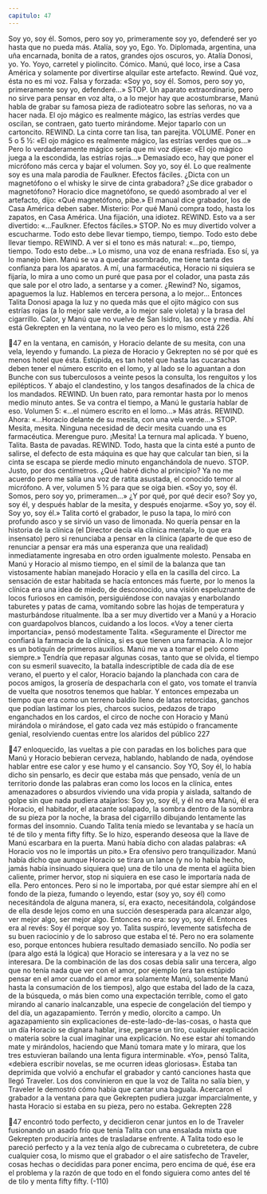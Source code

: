 ```yaml
---
capitulo: 47
---
```


Soy yo, soy él. Somos, pero soy yo, primeramente soy yo, defenderé ser yo
hasta que no pueda más. Atalía, soy yo, Ego. Yo. Diplomada, argentina, una uña
encarnada, bonita de a ratos, grandes ojos oscuros, yo. Atalía Donosi, yo. Yo. Yoyo, carretel y piolincito. Cómico.
Manú, qué loco, irse a Casa América y solamente por divertirse alquilar este
artefacto. Rewind. Qué voz, ésta no es mi voz. Falsa y forzada: «Soy yo, soy él.
Somos, pero soy yo, primeramente soy yo, defenderé...» STOP. Un aparato
extraordinario, pero no sirve para pensar en voz alta, o a lo mejor hay que
acostumbrarse, Manú habla de grabar su famosa pieza de radioteatro sobre las
señoras, no va a hacer nada. El ojo mágico es realmente mágico, las estrías verdes
que oscilan, se contraen, gato tuerto mirándome. Mejor taparlo con un cartoncito.
REWIND. La cinta corre tan lisa, tan parejita. VOLUME. Poner en 5 o 5 ½: «El ojo
mágico es realmente mágico, las estrías verdes que os...» Pero lo verdaderamente
mágico sería que mi voz dijese: «El ojo mágico juega a la escondida, las estrías
rojas...» Demasiado eco, hay que poner el micrófono más cerca y bajar el
volumen. Soy yo, soy él. Lo que realmente soy es una mala parodia de Faulkner.
Efectos fáciles. ¿Dicta con un magnetófono o el whisky le sirve de cinta
grabadora? ¿Se dice grabador o magnetófono? Horacio dice magnetófono, se
quedó asombrado al ver el artefacto, dijo: «Qué magnetófono, pibe.» El manual
dice grabador, los de Casa América deben saber. Misterio: Por qué Manú compra
todo, hasta los zapatos, en Casa América. Una fijación, una idiotez. REWIND.
Esto va a ser divertido: «...Faulkner. Efectos fáciles.» STOP. No es muy divertido
volver a escucharme. Todo esto debe llevar tiempo, tiempo, tiempo. Todo esto
debe llevar tiempo. REWIND. A ver si el tono es más natural: «...po, tiempo,
tiempo. Todo esto debe...» Lo mismo, una voz de enana resfriada. Eso sí, ya lo
manejo bien. Manú se va a quedar asombrado, me tiene tanta des confianza para
los aparatos. A mí, una farmacéutica, Horacio ni siquiera se fijaría, lo mira a uno
como un puré que pasa por el colador, una pasta zás que sale por el otro lado, a
sentarse y a comer. ¿Rewind? No, sigamos, apaguemos la luz. Hablemos en
tercera persona, a lo mejor... Entonces Talita Donosi apaga la luz y no queda más
que el ojito mágico con sus estrías rojas (a lo mejor sale verde, a lo mejor sale
violeta) y la brasa del cigarrillo. Calor, y Manú que no vuelve de San Isidro, las
once y media. Ahí está Gekrepten en la ventana, no la veo pero es lo mismo, está
226

47
en la ventana, en camisón, y Horacio delante de su mesita, con una vela, leyendo
y fumando. La pieza de Horacio y Gekrepten no sé por qué es menos hotel que
ésta. Estúpida, es tan hotel que hasta las cucarachas deben tener el número
escrito en el lomo, y al lado se lo aguantan a don Bunche con sus tuberculosos a
veinte pesos la consulta, los renguitos y los epilépticos. Y abajo el clandestino, y
los tangos desafinados de la chica de los mandados. REWIND. Un buen rato,
para remontar hasta por lo menos medio minuto antes. Se va contra el tiempo, a
Manú le gustaría hablar de eso. Volumen 5: «...el número escrito en el lomo...»
Más atrás. REWIND. Ahora: «...Horacio delante de su mesita, con una vela
verde...» STOP. Mesita, mesita. Ninguna necesidad de decir mesita cuando una
es farmacéutica. Merengue puro. ¡Mesita! La ternura mal aplicada. Y bueno,
Talita. Basta de pavadas. REWIND. Todo, hasta que la cinta esté a punto de
salirse, el defecto de esta máquina es que hay que calcular tan bien, si la cinta se
escapa se pierde medio minuto enganchándola de nuevo. STOP. Justo, por dos
centímetros. ¿Qué habré dicho al principio? Ya no me acuerdo pero me salía una
voz de ratita asustada, el conocido temor al micrófono. A ver, volumen 5 ½ para
que se oiga bien. «Soy yo, soy él. Somos, pero soy yo, primeramen...» ¿Y por qué,
por qué decir eso? Soy yo, soy él, y después hablar de la mesita, y después
enojarme. «Soy yo, soy él. Soy yo, soy él.»
Talita cortó el grabador, le puso la tapa, lo miró con profundo asco y se sirvió
un vaso de limonada. No quería pensar en la historia de la clínica (el Director
decía «la clínica mental», lo que era insensato) pero si renunciaba a pensar en la
clínica (aparte de que eso de renunciar a pensar era más una esperanza que una
realidad) inmediatamente ingresaba en otro orden igualmente molesto. Pensaba
en Manú y Horacio al mismo tiempo, en el símil de la balanza que tan
vistosamente habían manejado Horacio y ella en la casilla del circo. La sensación
de estar habitada se hacía entonces más fuerte, por lo menos la clínica era una
idea de miedo, de desconocido, una visión espeluznante de locos furiosos en
camisón, persiguiéndose con navajas y enarbolando taburetes y patas de cama,
vomitando sobre las hojas de temperatura y masturbándose ritualmente. Iba a
ser muy divertido ver a Manú y a Horacio con guardapolvos blancos, cuidando a
los locos. «Voy a tener cierta importancia», pensó modestamente Talita.
«Seguramente el Director me confiará la farmacia de la clínica, si es que tienen
una farmacia. A lo mejor es un botiquín de primeros auxilios. Manú me va a
tomar el pelo como siempre.» Tendría que repasar algunas cosas, tanto que se
olvida, el tiempo con su esmeril suavecito, la batalla indescriptible de cada día de
ese verano, el puerto y el calor, Horacio bajando la planchada con cara de pocos
amigos, la grosería de despacharla con el gato, vos tomate el tranvía de vuelta
que nosotros tenemos que hablar. Y entonces empezaba un tiempo que era como
un terreno baldío lleno de latas retorcidas, ganchos que podían lastimar los pies,
charcos sucios, pedazos de trapo enganchados en los cardos, el circo de noche
con Horacio y Manú mirándola o mirándose, el gato cada vez más estúpido o
francamente genial, resolviendo cuentas entre los alaridos del público
227

47
enloquecido, las vueltas a pie con paradas en los boliches para que Manú y
Horacio bebieran cerveza, hablando, hablando de nada, oyéndose hablar entre
ese calor y ese humo y el cansancio. Soy YO, Soy él, lo había dicho sin pensarlo,
es decir que estaba más que pensado, venía de un territorio donde las palabras
eran como los locos en la clínica, entes amenazadores o absurdos viviendo una
vida propia y aislada, saltando de golpe sin que nada pudiera atajarlos: Soy yo,
soy él, y él no era Manú, él era Horacio, el habitador, el atacante solapado, la
sombra dentro de la sombra de su pieza por la noche, la brasa del cigarrillo
dibujando lentamente las formas del insomnio.
Cuando Talita tenía miedo se levantaba y se hacía un té de tilo y menta fifty
fifty. Se lo hizo, esperando deseosa que la llave de Manú escarbara en la puerta.
Manú había dicho con aladas palabras: «A Horacio vos no le importás un pito.»
Era ofensivo pero tranquilizador. Manú había dicho que aunque Horacio se
tirara un lance (y no lo había hecho, jamás había insinuado siquiera que)
una de tilo
una de menta
el agüita bien caliente, primer hervor, stop
ni siquiera en ese caso le importaría nada de ella. Pero entonces. Pero si no le
importaba, por qué estar siempre ahí en el fondo de la pieza, fumando o leyendo,
estar (soy yo, soy él) como necesitándola de alguna manera, sí, era exacto,
necesitándola, colgándose de ella desde lejos como en una succión desesperada
para alcanzar algo, ver mejor algo, ser mejor algo. Entonces no era: soy yo, soy él.
Entonces era al revés: Soy él porque soy yo. Talita suspiró, levemente satisfecha de
su buen raciocinio y de lo sabroso que estaba el té.
Pero no era solamente eso, porque entonces hubiera resultado demasiado
sencillo. No podía ser (para algo está la lógica) que Horacio se interesara y a la
vez no se interesara. De la combinación de las dos cosas debía salir una tercera,
algo que no tenía nada que ver con el amor, por ejemplo (era tan estúpido pensar
en el amor cuando el amor era solamente Manú, solamente Manú hasta la
consumación de los tiempos), algo que estaba del lado de la caza, de la
búsqueda, o más bien como una expectación terrible, como el gato mirando al
canario inalcanzable, una especie de congelación del tiempo y del día, un
agazapamiento. Terrón y medio, olorcito a campo. Un agazapamiento sin
explicaciones de-este-lado-de-las-cosas, o hasta que un día Horacio se dignara
hablar, irse, pegarse un tiro, cualquier explicación o materia sobre la cual
imaginar una explicación. No ese estar ahí tomando mate y mirándolos,
haciendo que Manú tomara mate y lo mirara, que los tres estuvieran bailando
una lenta figura interminable. «Yo», pensó Talita, «debiera escribir novelas, se
me ocurren ideas gloriosas». Estaba tan deprimida que volvió a enchufar el
grabador y cantó canciones hasta que llegó Traveler. Los dos convinieron en que
la voz de Talita no salía bien, y Traveler le demostró cómo había que cantar una
baguala. Acercaron el grabador a la ventana para que Gekrepten pudiera juzgar
imparcialmente, y hasta Horacio si estaba en su pieza, pero no estaba. Gekrepten
228

47
encontró todo perfecto, y decidieron cenar juntos en lo de Traveler fusionando
un asado frío que tenía Talita con una ensalada mixta que Gekrepten produciría
antes de trasladarse enfrente. A Talita todo eso le pareció perfecto y a la vez tenía
algo de cubrecama o cubretetera, de cubre cualquier cosa, lo mismo que el
grabador o el aire satisfecho de Traveler, cosas hechas o decididas para poner
encima, pero encima de qué, ése era el problema y la razón de que todo en el
fondo siguiera como antes del té de tilo y menta fifty fifty.
(-110)
